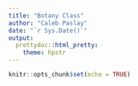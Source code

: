 ```yaml
---
title: "Botany Class"
author: "Caleb Paslay"
date: "`r Sys.Date()`"
output: 
  prettydoc::html_pretty: 
    theme: hpstr
---
```


```r
knitr::opts_chunk$set(echo = TRUE)
```







